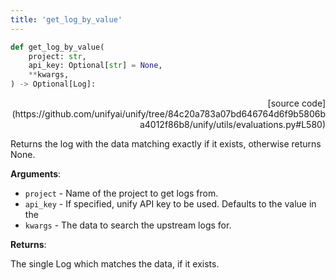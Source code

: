 ```yaml
---
title: 'get_log_by_value'
---
```


```python
def get_log_by_value(
    project: str,
    api_key: Optional[str] = None,
    **kwargs,
) -> Optional[Log]:
```

<p align="right">[source code](https://github.com/unifyai/unify/tree/84c20a783a07bd646764d6f9b5806ba4012f86b8/unify/utils/evaluations.py#L580)</p>

Returns the log with the data matching exactly if it exists,
otherwise returns None.

**Arguments**:

- `project` - Name of the project to get logs from.
- `api_key` - If specified, unify API key to be used. Defaults to the value in the
- `kwargs` - The data to search the upstream logs for.



**Returns**:

The single Log which matches the data, if it exists.